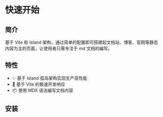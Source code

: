 # 快速开始

## 简介

基于 Vite 和 Island 架构，通过简单的配置即可搭建起文档站、博客、官网等静态内容为主的页面，让使用者只需专注于 md 文档的编写。

## 特性

- ✨ 基于 Island 孤岛架构实现生产高性能
- 🚀 基于 Vite 的极速开发响应
- 📦 使用 MDX 语法编写文档内容

## 安装

```bash

```
